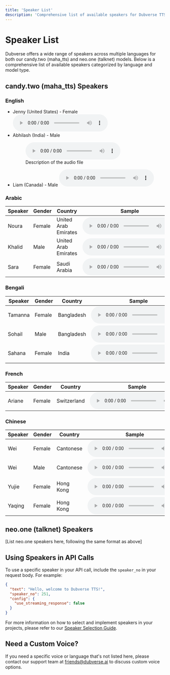 ```yaml
---
title: 'Speaker List'
description: 'Comprehensive list of available speakers for Dubverse TTS API'
---
```


# Speaker List

Dubverse offers a wide range of speakers across multiple languages for both our candy.two (maha_tts) and neo.one (talknet) models. Below is a comprehensive list of available speakers categorized by language and model type.

## candy.two (maha_tts) Speakers

### English
- Jenny (United States) - Female
  <audio controls>
    <source src="/audio/competitor-comparison/ElevenLabs_2024-10-07T10_16_20_Charlotte_pre_s50_sb75_se0_b_m2.mp3" type="audio/mpeg" />
    Your browser does not support the audio element.
  </audio>
- Abhilash (India) - Male
  <figure>
    <audio controls>
      <source src="https://s3-ap-south-1.amazonaws.com/dubverse-webapp/speakers_static/English/azure_tts_Abhilash.wav" type="audio/wav" />
      Your browser does not support the audio element.
    </audio>
    <figcaption>Description of the audio file</figcaption>
  </figure>
- Liam (Canada) - Male
  <audio controls>
    <source src="/audio/competitor-comparison/output_audio (9).wav" type="audio/wav" />
    Your browser does not support the audio element.
  </audio>

### Arabic

| Speaker | Gender | Country | Sample |
|---------|--------|---------|--------|
| Noura | Female | United Arab Emirates | <audio controls><source src="/audio/Arabic/azure_ar-AE-FatimaNeural_default.wav" type="audio/wav" />Your browser does not support the audio element.</audio> |
| Khalid | Male | United Arab Emirates | <audio controls><source src="/audio/Arabic/azure_ar-AE-HamdanNeural_default.wav" type="audio/wav" />Your browser does not support the audio element.</audio> |
| Sara | Female | Saudi Arabia | <audio controls><source src="/audio/Arabic/google_ar-XA-Standard-A.wav" type="audio/wav" />Your browser does not support the audio element.</audio> |

### Bengali

| Speaker | Gender | Country | Sample |
|---------|--------|---------|--------|
| Tamanna | Female | Bangladesh | <audio controls><source src="/audio/Bengali/azure_bn-BD-NabanitaNeural_default.wav" type="audio/wav" />Your browser does not support the audio element.</audio> |
| Sohail | Male | Bangladesh | <audio controls><source src="/audio/Bengali/azure_bn-BD-PradeepNeural2_default.wav" type="audio/wav" />Your browser does not support the audio element.</audio> |
| Sahana | Female | India | <audio controls><source src="/audio/Bengali/azure_bn-IN-TanishaaNeural2_default.wav" type="audio/wav" />Your browser does not support the audio element.</audio> |

### French

| Speaker | Gender | Country | Sample |
|---------|--------|---------|--------|
| Ariane | Female | Switzerland | <audio controls><source src="/audio/French/azure_tts_Ariane.wav" type="audio/wav" />Your browser does not support the audio element.</audio> |

### Chinese

| Speaker | Gender | Country | Sample |
|---------|--------|---------|--------|
| Wei | Female | Cantonese | <audio controls><source src="/audio/Chinese/azure_yue-CN-XiaoMinNeural1,2_default.wav" type="audio/wav" />Your browser does not support the audio element.</audio> |
| Wei | Male | Cantonese | <audio controls><source src="/audio/Chinese/azure_yue-CN-YunSongNeural1,2_default.wav" type="audio/wav" />Your browser does not support the audio element.</audio> |
| Yujie | Female | Hong Kong | <audio controls><source src="/audio/Chinese/azure_zh-HK-HiuMaanNeural_default.wav" type="audio/wav" />Your browser does not support the audio element.</audio> |
| Yaqing | Female | Hong Kong | <audio controls><source src="/audio/Chinese/azure_zh-HK-HiuGaaiNeural_default.wav" type="audio/wav" />Your browser does not support the audio element.</audio> |

## neo.one (talknet) Speakers

[List neo.one speakers here, following the same format as above]

## Using Speakers in API Calls

To use a specific speaker in your API call, include the `speaker_no` in your request body. For example:

```json
{
  "text": "Hello, welcome to Dubverse TTS!",
  "speaker_no": 251,
  "config": {
    "use_streaming_response": false
  }
}
```

For more information on how to select and implement speakers in your projects, please refer to our [Speaker Selection Guide](/api-reference/speaker-selection).

## Need a Custom Voice?

If you need a specific voice or language that's not listed here, please contact our support team at friends@dubverse.ai to discuss custom voice options.